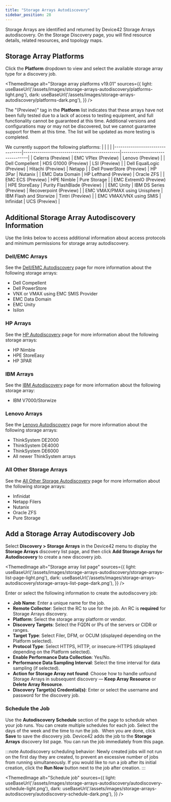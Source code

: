 ```yaml
---
title: "Storage Arrays Autodiscovery"
sidebar_position: 28
---
```



Storage Arrays are identified and returned by Device42 Storage Arrays autodiscovery. On the Storage Discovery page, you will find resource details, related resources, and topology maps. 

## Storage Array Platforms

Click the **Platform** dropdown to view and select the available storage array type for a discovery job.

<ThemedImage
  alt="Storage array platforms v19.01"
  sources={{
    light: useBaseUrl('/assets/images/storage-arrays-autodiscovery/platforms-light.png'),
    dark: useBaseUrl('/assets/images/storage-arrays-autodiscovery/platforms-dark.png'),
  }}
/>

The "(Preview)" tag in the **Platform** list indicates that these arrays have not been fully tested due to a lack of access to testing equipment, and full functionality cannot be guaranteed at this time. Additional versions and configurations may or may not be discovered, but we cannot guarantee support for them at this time. The list will be updated as more testing is completed.

We currently support the following platforms:
|   |                               |                   |
|---------------------------------|-----------------------------------------------|--------------------------------|
| Celerra (Preview)               | EMC VPlex (Preview)                          | Lenovo (Preview)               |
| Dell Compellent                 | HDS G1000 (Preview)                          | LSI (Preview)                  |
| Dell EqualLogic (Preview)       | Hitachi (Preview)                            | Netapp                         |
| Dell PowerStore (Preview)       | HP 3Par                                      | Nutanix                        |
| EMC Data Domain                 | HP Lefthand (Preview)                        | Oracle ZFS                     |
| EMC ECS (Preview)               | HPE Nimble                                   | Pure Storage                   |
| EMC ExtremIO (Preview)          | HPE StoreEasy                                | Purity FlashBlade (Preview)    |
| EMC Unity                       | IBM DS Series (Preview)                      | Recoverpoint (Preview)         |
| EMC VMAX/PMAX using Unisphere   | IBM Flash and Storwize                       | Tintri (Preview)               |
| EMC VMAX/VNX using SMIS         | Infinidat                                    | UCS (Preview)                  |


## Additional Storage Array Autodiscovery Information

Use the links below to access additional information about access protocols and minimum permissions for storage array autodiscovery.

### Dell/EMC Arrays

See the [Dell/EMC Autodiscovery](auto-discovery/storage-arrays-autodiscovery/dell-emc-autodiscovery.mdx) page for more information about the following storage arrays:

- Dell Compellent
- Dell PowerStore
- VNX or VMAX using EMC SMIS Provider
- EMC Data Domain
- EMC Unity
- Isilon

### HP Arrays

See the [HP Autodiscovery](auto-discovery/storage-arrays-autodiscovery/hp-autodiscovery.mdx) page for more information about the following storage arrays:

- HP Nimble
- HPE StoreEasy
- HP 3PAR

### IBM Arrays

See the [IBM Autodiscovery](auto-discovery/storage-arrays-autodiscovery/ibm-autodiscovery.mdx) page for more information about the following storage array:

- IBM V7000/Storwize

### Lenovo Arrays

See the [Lenovo Autodiscovery](auto-discovery/storage-arrays-autodiscovery/lenovo-autodiscovery.mdx) page for more information about the following storage arrays:

- ThinkSystem DE2000
- ThinkSystem DE4000
- ThinkSystem DE6000
- All newer ThinkSystem arrays

### All Other Storage Arrays

See the [All Other Storage Autodiscovery](auto-discovery/storage-arrays-autodiscovery/all-other-storage-autodiscovery.mdx) page for more information about the following storage arrays:

- Infinidat
- Netapp Filers
- Nutanix
- Oracle ZFS
- Pure Storage

## Add a Storage Array Autodiscovery Job

Select **Discovery > Storage Arrays** in the Device42 menu to display the **Storage Arrays** discovery list page, and then click **Add Storage Arrays for Autodiscovery** to create a new discovery job.  

<ThemedImage
  alt="Storage array list page"
  sources={{
    light: useBaseUrl('/assets/images/storage-arrays-autodiscovery/storage-arrays-list-page-light.png'),
    dark: useBaseUrl('/assets/images/storage-arrays-autodiscovery/storage-arrays-list-page-dark.png'),
  }}
/>

Enter or select the following information to create the autodiscovery job:

* **Job Name**: Enter a unique name for the job.
* **Remote Collector**: Select the RC to use for the job. An RC is **required** for Storage Arrays discovery.
* **Platform**: Select the storage array platform or vendor.
* **Discovery Targets**: Select the FQDN or IPs of the servers or CIDR or ranges.
* **Target Type**: Select Filer, DFM, or OCUM (displayed depending on the Platform selected).
* **Protocol Type**: Select HTTPS, HTTP, or insecure-HTTPS (displayed depending on the Platform selected).
* **Enable Performance Data Collection**: Yes/No.
* **Performance Data Sampling Interval**: Select the time interval for data sampling (if selected).
* **Action for Storage Array not found**: Choose how to handle unfound Storage Arrays in subsequent discovery — **Keep Array Resource** or **Delete Array Resource**.
* **Discovery Target(s) Credential(s)**: Enter or select the username and password for the discovery job.

### Schedule the Job

Use the **Autodiscovery Schedule** section of the page to schedule when your job runs. You can create multiple schedules for each job. Select the days of the week and the time to run the job.  When you are done, click **Save** to save the discovery job. Device42 adds the job to the **Storage Arrays** discovery list page. You can run the job immediately from this page. 

:::note
Autodiscovery scheduling behavior: Newly created jobs will not run on the first day they are created, to prevent an excessive number of jobs from running simultaneously. If you would like to run a job after its initial creation, click the **Run Now** button next to the job after creation.
:::

<ThemedImage
  alt="Schedule job"
  sources={{
    light: useBaseUrl('/assets/images/storage-arrays-autodiscovery/autodiscovery-schedule-light.png'),
    dark: useBaseUrl('/assets/images/storage-arrays-autodiscovery/autodiscovery-schedule-dark.png'),
  }}
/>
